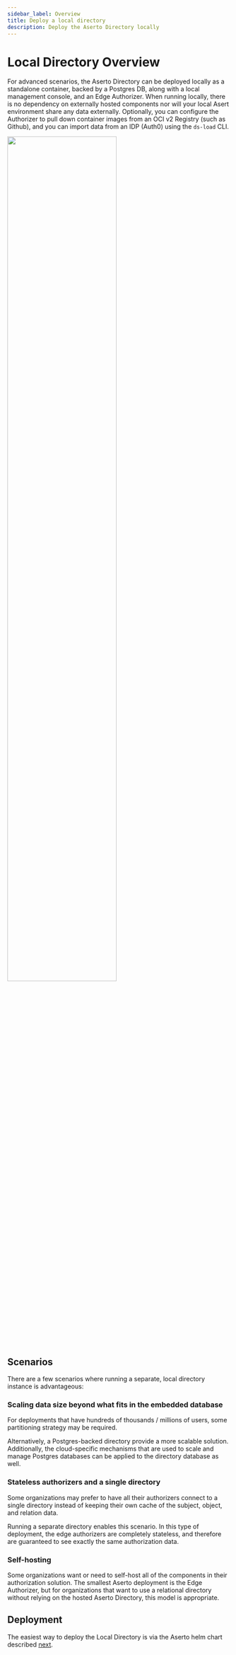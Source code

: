 ```yaml
---
sidebar_label: Overview
title: Deploy a local directory
description: Deploy the Aserto Directory locally
---
```


# Local Directory Overview

For advanced scenarios, the Aserto Directory can be deployed locally as a standalone container, backed by a Postgres DB, along with a local management console, and an Edge Authorizer. When running locally, there is no dependency on externally hosted components nor will your local Asert environment share any data externally. Optionally, you can configure the Authorizer to pull down container images from an OCI v2 Registry (such as Github), and you can import data from an IDP (Auth0) using the `ds-load` CLI. 

<img width="70%" src="/deployment-helm.png"/>

## Scenarios

There are a few scenarios where running a separate, local directory instance is advantageous:

### Scaling data size beyond what fits in the embedded database

For deployments that have hundreds of thousands / millions of users, some partitioning strategy may be required.

Alternatively, a Postgres-backed directory provide a more scalable solution. Additionally, the cloud-specific mechanisms that are used to scale and manage Postgres databases can be applied to the directory database as well.

### Stateless authorizers and a single directory

Some organizations may prefer to have all their authorizers connect to a single directory instead of keeping their own cache of the subject, object, and relation data.

Running a separate directory enables this scenario. In this type of deployment, the edge authorizers are completely stateless, and therefore are guaranteed to see exactly the same authorization data.

### Self-hosting

Some organizations want or need to self-host all of the components in their authorization solution. The smallest Aserto deployment is the Edge Authorizer, but for organizations that want to use a relational directory without relying on the hosted Aserto Directory, this model is appropriate.

## Deployment

The easiest way to deploy the Local Directory is via the Aserto helm chart described [next](helm-chart).
